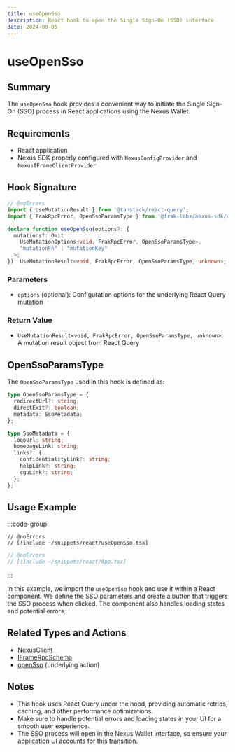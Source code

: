 ```yaml
---
title: useOpenSso
description: React hook to open the Single Sign-On (SSO) interface
date: 2024-09-05
---
```


# useOpenSso

## Summary
The `useOpenSso` hook provides a convenient way to initiate the Single Sign-On (SSO) process in React applications using the Nexus Wallet.

## Requirements
- React application
- Nexus SDK properly configured with `NexusConfigProvider` and `NexusIFrameClientProvider`

## Hook Signature

```ts twoslash
// @noErrors
import { UseMutationResult } from '@tanstack/react-query';
import { FrakRpcError, OpenSsoParamsType } from '@frak-labs/nexus-sdk/core';

declare function useOpenSso(options?: {
  mutations?: Omit
    UseMutationOptions<void, FrakRpcError, OpenSsoParamsType>,
    "mutationFn" | "mutationKey"
  >;
}): UseMutationResult<void, FrakRpcError, OpenSsoParamsType, unknown>;
```

### Parameters
- `options` (optional): Configuration options for the underlying React Query mutation

### Return Value
- `UseMutationResult<void, FrakRpcError, OpenSsoParamsType, unknown>`: A mutation result object from React Query

## OpenSsoParamsType

The `OpenSsoParamsType` used in this hook is defined as:

```ts twoslash
type OpenSsoParamsType = {
  redirectUrl?: string;
  directExit?: boolean;
  metadata: SsoMetadata;
};

type SsoMetadata = {
  logoUrl: string;
  homepageLink: string;
  links?: {
    confidentialityLink?: string;
    helpLink?: string;
    cguLink?: string;
  };
};
```

## Usage Example

:::code-group
```tsx twoslash [OpenSsoComponent.tsx]
// @noErrors
// [!include ~/snippets/react/useOpenSso.tsx]
```
```ts twoslash [App.tsx]
// @noErrors
// [!include ~/snippets/react/App.tsx]
```
:::

In this example, we import the `useOpenSso` hook and use it within a React component. We define the SSO parameters and create a button that triggers the SSO process when clicked. The component also handles loading states and potential errors.


## Related Types and Actions
- [NexusClient](/nexus-sdk/api/types/NexusClient)
- [IFrameRpcSchema](/nexus-sdk/api/types/IFrameRpcSchema)
- [openSso](/nexus-sdk/api/actions/openSso) (underlying action)

## Notes
- This hook uses React Query under the hood, providing automatic retries, caching, and other performance optimizations.
- Make sure to handle potential errors and loading states in your UI for a smooth user experience.
- The SSO process will open in the Nexus Wallet interface, so ensure your application UI accounts for this transition.
